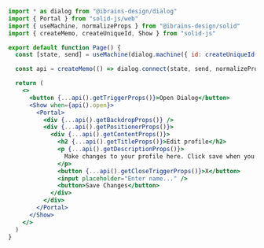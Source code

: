 ```jsx
import * as dialog from "@ibrains-design/dialog"
import { Portal } from "solid-js/web"
import { useMachine, normalizeProps } from "@ibrains-design/solid"
import { createMemo, createUniqueId, Show } from "solid-js"

export default function Page() {
  const [state, send] = useMachine(dialog.machine({ id: createUniqueId() }))

  const api = createMemo(() => dialog.connect(state, send, normalizeProps))

  return (
    <>
      <button {...api().getTriggerProps()}>Open Dialog</button>
      <Show when={api().open}>
        <Portal>
          <div {...api().getBackdropProps()} />
          <div {...api().getPositionerProps()}>
            <div {...api().getContentProps()}>
              <h2 {...api().getTitleProps()}>Edit profile</h2>
              <p {...api().getDescriptionProps()}>
                Make changes to your profile here. Click save when you are done.
              </p>
              <button {...api().getCloseTriggerProps()}>X</button>
              <input placeholder="Enter name..." />
              <button>Save Changes</button>
            </div>
          </div>
        </Portal>
      </Show>
    </>
  )
}
```
